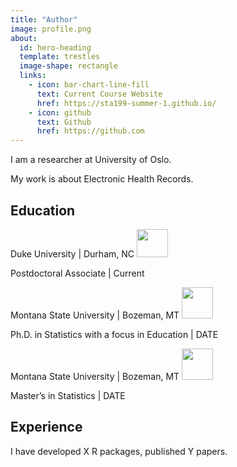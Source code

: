 ```yaml
---
title: "Author"
image: profile.png
about:
  id: hero-heading
  template: trestles
  image-shape: rectangle
  links:
    - icon: bar-chart-line-fill
      text: Current Course Website
      href: https://sta199-summer-1.github.io/
    - icon: github
      text: Github
      href: https://github.com
---
```


::: {#hero-heading}

I am a researcher at University of Oslo. 

My work is about Electronic Health Records.


## Education 

Duke University | Durham, NC ![](Duke-University-Logo.png){width="50" height="45" fig-align="right"}

Postdoctoral Associate | Current

Montana State University | Bozeman, MT ![](MontanaStateUniversity_Icon.png){width="50" height="50" fig-align="right"}

Ph.D. in Statistics with a focus in Education | DATE

Montana State University | Bozeman, MT ![](MontanaStateUniversity_Icon.png){width="50" height="50" fig-align="right"}

Master's in Statistics | DATE


## Experience

I have developed X R packages, published Y papers. 

:::


